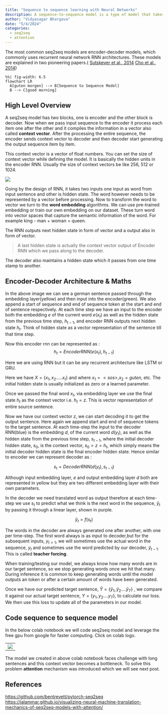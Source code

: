 ```yaml
---
title: "Sequence to sequence learning with Neural Networks"
description: A sequence-to-sequence model is a type of model that takes input sequence of items like letter, words, images etc. and outputs another sequence of items. These types of models achieved lot of success in tasks like language translation, text summarization and image captioning.
author: "Vidyasagar Bhargava"
date: "5/4/2024"
categories:
  - seq2seq
  - attention
---
```


The most common seq2seq models are encoder-decoder models, which commonly uses recurrent neural network RNN architectures. These models are explained in two pioneering papers.( [Sutskever et al., 2014](https://proceedings.neurips.cc/paper_files/paper/2014/file/a14ac55a4f27472c5d894ec1c3c743d2-Paper.pdf) [Cho et al., 2014](https://emnlp2014.org/papers/pdf/EMNLP2014179.pdf))

```mermaid
%%| fig-width: 6.5
flowchart LR
  A[guten morgen] --> B[Sequence to Sequence Model]
  B --> C[good morning] 
```

## High Level Overview

A seq2seq model has two blocks, one is encoder and the other block is decoder. Now when we pass input sequence to the encoder it process each item one after the other and it compiles the information in a vector also called **context vector**. After the processing the entire sequence, the encoder sends context vector to decoder and then decoder start generating the output sequence item by item.

::: callout-note
This context vector is a vector of float numbers. You can set the size of context vector while defining the model. It is basically the hidden units in the encoder RNN. Usually the size of context vectors be like 256, 512 or 1024.
:::

![](images/paste-2.png){fig-align="center"}

Going by the design of RNN, it takes two inputs one input as word from input sentence and other is hidden state. The word however needs to be represented by a vector before processing. Now to transform the word to vector we turn to the **word embedding** algorithms. We can use pre-trained embedding or train our own embedding on our dataset. These turn word into vector spaces that capture the semantic information of the word. For example king - man + woman = queen.

The RNN outputs next hidden state in form of vector and a output also in form of vector.

> A last hidden state is actually the context vector output of Encoder RNN which we pass along to the decoder.

The decoder also maintains a hidden state which it passes from one time stamp to another.

## Encoder-Decoder Architecture & Maths

In the above image we can see a german sentence passed through the embedding layer(yellow) and then input into the encoder(green). We also append a start of sequence <sos> and end of sequence <eos> token at the start and end of sentence respectively. At each time step we have an input to the encoder both the embedding $e$ of the current word $e(x_{t})$ as well as the hidden state from the previous time step, $h_{t-1}$, and encoder RNN outputs next hidden state $h_{t}$. Think of hidden state as a vector representation of the sentence till that time step.

Now this encoder rnn can be represented as : $$
h_{t} = EncoderRNN(e(x_{t}), h_{t-1  })
$$

::: callout-note
Here we are using RNN but it can be any recurrent architecture like LSTM or GRU.
:::

Here we have $X = \{x_{1},x_{2}.....x_{t}\}$ and where $x_{1} = <sos>, x_{2} = guten$, etc. The initial hidden state is usually initialized as zero or a learned parameter.

Once we passed the final word $x_{t}$, via embedding layer we use the final state $h_{t}$ as the context vector i.e. $h_{t}=z$. This is vector representation of entire source sentence.

Now we have our context vector $z$, we can start decoding it to get the output sentence. Here again we append start and end of sequence tokens to the target sentence. At each time-step the input to the decoder RNN(blue) is the embedding $d$, of the current word $d(y_{t})$, as well as the hidden state from the previous time step, $s_{t-1}$, where the initial decoder hidden state, $s_{0}$, is the context vector, $s_{0} = z = h_{t}$, which simply means the initial decoder hidden state is the final encoder hidden state. Hence similar to encoder we can represent decoder as :

$$
s_{t} = DecoderRNN(d(y_{t}), s_{t-1})
$$

::: callout-note
Although input embedding layer, $e$ and output embedding layer $d$ both are represented in yellow but they are two different embedding layer with their own parameters.
:::

In the decoder we need translated word as output therefore at each time-step we use $s_{t}$ to predict what we think is the next word in the sequence, $\hat{y}_{t}$ by passing it through a linear layer, shown in purple.

$$
\hat{y}_{t} = f(s_{t})
$$

The words in the decoder are always generated one after another, with one per time-step. The first word always is <sos> as input to decoder,but for the subsequent inputs, $y_{t>1}$, we will sometimes use the actual word in the sequence, $y_{t}$ and sometimes use the word predicted by our decoder, $\hat{y}_{t-1}$. This is called **teacher forcing**.

When training/testing our model, we always know how many words are in our target sentence, so we stop generating words once we hit that many. During inference it is common to keep generating words until the model outputs an <eos> token or after a certain amount of words have been generated.

Once we have our predicted target sentence, $\hat{Y} = \{\hat{y}_{1},\hat{y}_{2}....\hat{y}_{T}   \}$ , we compare it against our actual target sentence, $Y = \{y_{1},y_{2}....y_{T}   \}$, to calculate our loss. We then use this loss to update all of the parameters in our model.

## Code sequence to sequence model

In the below colab notebook we will code seq2seq model and leverage the free gpu from google for faster computing. Click on colab logo.

<table align="rights">
  <td align="center"><a target="_blank" href="https://colab.research.google.com/drive/1h1Tp4swRd3Vmnfx5I4WeakSrIReZsUax#scrollTo=-Or0LmaZMh91">
        <img src="https://i.ibb.co/2P3SLwK/colab.png"  style="padding-bottom:0.2px;" /></a></td>
</table>


The model we created in above colab notebook faces challenge with long sentences and this context vector becomes a bottleneck. To solve this problem **attention** mechanism was introduced which we will see next post.

## References

<https://github.com/bentrevett/pytorch-seq2seq>  
<https://jalammar.github.io/visualizing-neural-machine-translation-mechanics-of-seq2seq-models-with-attention/>